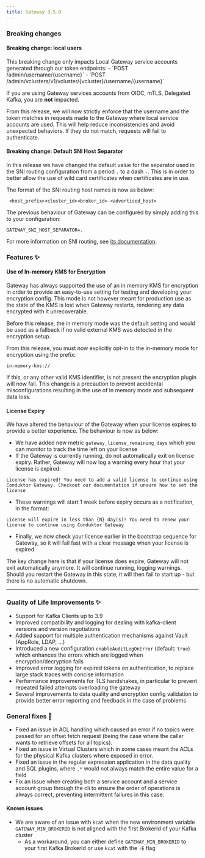 ```yaml
---
title: Gateway 3.5.0
---
```


### Breaking changes

#### Breaking change: local users

<Info>
This breaking change only impacts Local Gateway service accounts generated through our token endpoints:
- `POST /admin/username/{username}`
- `POST /admin/vclusters/v1/vcluster/{vcluster}/username/{username}`

If you are using Gateway services accounts from OIDC, mTLS, Delegated Kafka, you are **not** impacted.
</Info>

From this release, we will now strictly enforce that the username and the token matches in requests made to the Gateway where local service accounts are used. This will help reduce inconsistencies and avoid unexpected behaviors. If they do not match, requests will fail to authenticate.


#### Breaking change: Default SNI Host Separator
In this release we have changed the default value for the separator used in the SNI routing configuration from a period `.` to a dash `-`. This is in order to better allow the use of wild card certificates when certificates are in use.  

The format of the SNI routing host names is now as below:

```properties
 <host_prefix><cluster_id><broker_id>-<advertised_host>
```

The previous behaviour of Gateway can be configured by simply adding this to your configuration:

`GATEWAY_SNI_HOST_SEPARATOR=.`

For more information on SNI routing, see [its documentation](/guide/tutorials/sni-routing).

### Features ✨
#### Use of In-memory KMS for Encryption  
Gateway has always supported the use of an in memory KMS for encryption in order to provide an easy-to-use setting for testing and developing your encryption config. This mode is not however meant for production use as the state of the KMS is lost when Gateway restarts, rendering any data encrypted with it unrecoverable.

Before this release, the in memory mode was the default setting and would be used as a fallback if no valid external KMS was detected in the encryption setup.

From this release, you must now explicitly opt-in to the in-memory mode for encryption using the prefix:

`in-memory-kms://`

If this, or any other valid KMS identifier, is not present the encryption plugin will now fail. This change is a precaution to prevent accidental misconfigurations resulting in the use of in memory mode and subsequent data loss.

#### License Expiry

We have altered the behaviour of the Gateway when your license expires to provide a better experience. The behaviour is now as below:

* We have added new metric `gateway_license_remaining_days` which you can monitor to track the time left on your license
* If the Gateway is currently running, do not automatically exit on license expiry. Rather, Gateway will now log a warning every hour that your license is expired:

```text
License has expired! You need to add a valid license to continue using Conduktor Gateway. Checkout our documentation if unsure how to set the license
```

* These warnings will start 1 week before expiry occurs as a notification, in the format:

```text
License will expire in less than {N} day(s)! You need to renew your license to continue using Conduktor Gateway
```

* Finally, we now check your license earlier in the bootstrap sequence for Gateway, so it will fail fast with a clear message when your license is expired.

The key change here is that if your license does expire, Gateway will not exit automatically anymore. It will continue running, logging warnings. Should you restart the Gateway in this state, it will then fail to start up - but there is no automatic shutdown. 

***

### Quality of Life Improvements ✨
- Support for Kafka Clients up to 3.9
- Improved compatibility and logging for dealing with kafka-client versions and version negotiations
- Added support for multiple authentication mechanisms against Vault (AppRole, LDAP, ...)
- Introduced a new configuration `enableAuditLogOnError` (default: `true`) which enhances the errors which are logged when encryption/decryption fails
- Improved error logging for expired tokens on authentication, to replace large stack traces with concise information
- Performance improvements for TLS handshakes, in particular to prevent repeated failed attempts overloading the gateway
- Several improvements to data quality and encryption config validation to provide better error reporting and feedback in the case of problems



### General fixes 🔨
- Fixed an issue in ACL handling which caused an error if no topics were passed for an offset fetch request (being the case where the caller wants to retrieve offsets for all topics). 
- Fixed an issue in Virtual Clusters which in some cases meant the ACLs for the physical Kafka clusters where exposed in error.
- Fixed an issue in the regular expression application in the data quality and SQL plugins, where `.*` would not always match the entire value for a field
- Fix an issue when creating both a service account and a service account group through the cli to ensure the order of operations is always correct, preventing intermittent failures in this case.


#### Known issues
- We are aware of an issue with `kcat` when the new environment variable `GATEWAY_MIN_BROKERID` is not aligned with the first BrokerId of your Kafka cluster
  - As a workaround, you can either define `GATEWAY_MIN_BROKERID` to your first Kafka BrokerId or use `kcat` with the `-E` flag
